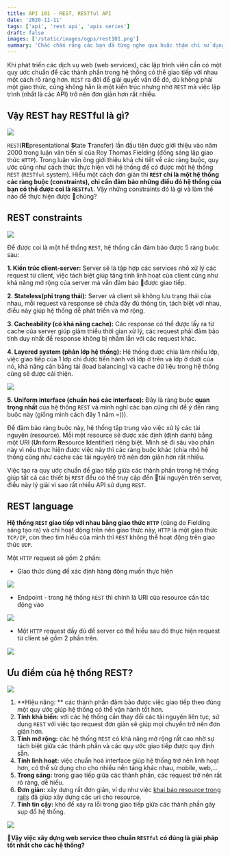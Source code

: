 ```yaml
---
title: API 101 - REST, RESTful API
date: '2020-11-11'
tags: ['api', 'rest api', 'apis series']
draft: false
images: ['/static/images/ogps/rest101.png']
summary: 'Chắc chắn rằng các bạn đã từng nghe qua hoặc thậm chí sử dụng REST trong quá trình phát triển web services, vậy thực chất REST hay RESTful là gì?'
---
```


<TOCInline toc={props.toc} asDisclosure />

Khi phát triển các dịch vụ web (web services), các lập trình viên cần có một quy ước chuẩn để các thành phần trong hệ thống có thể giao tiếp với nhau một cách rõ ràng hơn. `REST` ra đời để giải quyết vấn đề đó, dù không phải một giao thức, cũng không hẳn là một kiến trúc nhưng nhờ `REST` mà việc lập trình (nhất là các API) trở nên đơn giản hơn rất nhiều.

## Vậy REST hay RESTful là gì?

![](./X-2B0IDJUYF9epae.png)

`REST`(**RE**presentational **S**tate **T**ransfer) lần đầu tiên được giới thiệu vào năm 2000 trong luận văn tiến sĩ của Roy Thomas Fielding (đồng sáng lập giao thức `HTTP`). Trong luận văn ông giới thiệu khá chi tiết về các ràng buộc, quy ước cũng như cách thức thực hiện với hệ thống để có được một hệ thống `REST` (`RESTful` system). Hiểu một cách đơn giản thì **`REST` chỉ là một hệ thống các ràng buộc (constraints), chỉ cần đảm bảo những điều đó hệ thống của bạn có thể được coi là `RESTful`**. Vậy những constraints đó là gì và làm thế nào để thực hiện được chúng?

## REST constraints

![](./sX8-xtMzxz5sAQHH.png)

Để được coi là một hế thống `REST`, hệ thống cần đảm bảo được 5 ràng buộc sau:

**1. Kiến trúc client-server:** Server sẽ là tập hợp các services nhỏ xử lý các request từ client, việc tách biệt giúp tăng tính linh hoạt của client cũng như khả năng mở rộng của server mà vẫn đảm bảo được giao tiếp.

**2. Stateless(phi trạng thái):** Server và client sẽ không lưu trạng thái của nhau, mỗi request và response sẽ chứa đầy đủ thông tin, tách biệt với nhau, điều này giúp hệ thống dễ phát triển và mở rộng.

**3. Cacheability (có khả năng cache):** Các response có thể được lấy ra từ cache của server giúp giảm thiểu thời gian xử lý, các request phải đảm bảo tính duy nhất để response không bị nhầm lẫn với các request khác.

**4. Layered system (phân lớp hệ thống):** Hệ thống được chia làm nhiều lớp, việc giao tiếp của 1 lớp chỉ được tiến hành với lớp ở trên và lớp ở dưới của nó, khả năng cân bằng tải (load balancing) và cache dữ liệu trong hệ thống cũng sẽ được cải thiện.

![](./Q9uYDeWrBsSY6Sc_.png_3fj7x7kqlj.png)

**5. Uniform interface (chuẩn hoá các interface):** Đây là ràng buộc **quan trọng nhất** của hệ thống `REST` và mình nghĩ các bạn cũng chỉ để ý đến ràng buộc này (giống mình cách đây 1 năm =))).

Để đảm bảo ràng buộc này, hệ thống tập trung vào việc xử lý các tài nguyên (resource). Mỗi một resource sẽ được xác định (định danh) bằng một URI (**U**niform **R**esource **I**dentifier) riêng biệt. Mình sẽ đi sâu vào phần này vì nếu thực hiện được việc này thì các ràng buộc khác (chia nhỏ hệ thống cũng như cache các tài nguyên) trở nên đơn giản hơn rất nhiều.

Việc tạo ra quy ước chuẩn để giao tiếp giữa các thành phần trong hệ thống giúp tất cả các thiết bị `REST` đều có thể truy cập đến tài nguyên trên server, điều này lý giải vì sao rất nhiều API sử dụng `REST`.

## REST language

**Hệ thống `REST` giao tiếp với nhau bằng giao thức `HTTP`** (cũng do Fielding sáng tạo ra) và chỉ hoạt động trên nên giao thức này, `HTTP` là một giao thức `TCP/IP`, còn theo tìm hiểu của mình thì `REST` không thể hoạt động trên giao thức `UDP`.

Một `HTTP` request sẽ gồm 2 phần:

- Giao thức dùng để xác định hàng động muốn thực hiện

![](./OKF2qu5M5dEpvmwa.png)

- Endpoint - trong hệ thống `REST` thì chính là URI của resource cần tác động vào

![](./BeQaTiPbsIB0Nj5W.png)

- Một `HTTP` request đầy đủ để server có thể hiểu sau đó thực hiện request từ client sẽ gồm 2 phần trên.

![](./W1KN3C9WAbXU_b6I.png)

## Ưu điểm của hệ thống REST?

![](./vHczmWDKmIs6sNCw.jpg)

1. **Hiệu năng: ** các thành phần đảm bảo được việc giao tiếp theo đúng một quy ước giúp hệ thống có thể vận hành tốt hơn.
2. **Tính khả biến:** với các hệ thống cần thay đổi các tài nguyên liên tục, sử dụng `REST` với việc tạo request đơn giản sẽ giúp mọi chuyển trở nên đơn giản hơn.
3. **Tính mở rộng:** các hệ thống `REST` có khả năng mở rộng rất cao nhờ sự tách biệt giữa các thành phần và các quy ước giao tiếp được quy định sẵn.
4. **Tính linh hoạt:** việc chuẩn hoá interface giúp hệ thống trở nên linh hoạt hơn, có thể sử dụng cho cho nhiều nền tảng khác nhau, mobile, web,...
5. **Trong sáng:** trong giao tiếp giữa các thành phần, các request trở nên rất rõ ràng, dễ hiểu.
6. **Đơn giản:** xây dựng rất đơn giản, ví dụ như việc [khai báo resource trong rails](http://guides.rubyonrails.org/routing.html) đã giúp xây dựng các uri cho resource.
7. **Tính tin cậy:** khó để xảy ra lỗi trong giao tiếp giữa các thành phần gây sụp đổ hệ thống.

![](/6ev5KY9okH2FmRd1.jpg)

**Vậy việc xây dựng web service theo chuẩn `RESTful` có đúng là giải pháp tốt nhất cho các hệ thống?**
